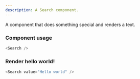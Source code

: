 ```yaml
---
description: A Search component.
---
```



A component that does something special and renders a text.

### Component usage

```js
<Search />
```

### Render hello world!

```js live
<Search value="Hello world" />
```
